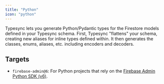 ```yaml
---
title: "Python"
icon: "python"
---
```


Typesync lets you generate Python/Pydantic types for the Firestore models defined in your Typesync schema. First, Typesync "flattens" your schema, creating new aliases for inline types defined within. It then generates the classes, enums, aliases, etc. including encoders and decoders.

## Targets

- `firebase-admin@6`: For Python projects that rely on the [Firebase Admin Python SDK (v6)](https://github.com/firebase/firebase-admin-python).
